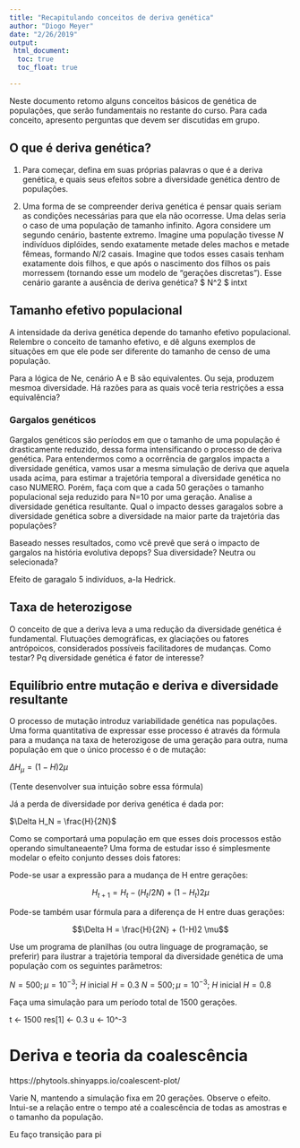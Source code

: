```yaml
---
title: "Recapitulando conceitos de deriva genética"
author: "Diogo Meyer"
date: "2/26/2019"
output: 
 html_document:
  toc: true
  toc_float: true

---
```


Neste documento retomo alguns conceitos básicos de genética de populações, que serão fundamentais no restante do curso. Para cada conceito, apresento perguntas que devem ser discutidas em grupo.


## O que é deriva genética?

1. Para começar, defina em suas próprias palavras o que é a deriva genética, e quais seus efeitos sobre a diversidade genética dentro de populações.

2. Uma forma de se compreender deriva genética é pensar quais seriam as condições necessárias para que ela não ocorresse. Uma delas seria o caso de uma população de tamanho infinito. Agora considere um segundo cenário, bastente extremo. Imagine uma população tivesse $N$ indivíduos diplóides, sendo exatamente metade deles machos e metade fêmeas, formando $N/2$ casais. Imagine que todos esses casais tenham exatamente dois filhos, e que após o nascimento dos filhos os pais morressem (tornando esse um modelo de "gerações discretas"). Esse cenário garante a ausência de deriva genética? $ N^2 $ intxt

## Tamanho efetivo populacional

A intensidade da deriva genética depende do tamanho efetivo populacional. Relembre o conceito de tamanho efetivo, e dê alguns exemplos de situações em que ele pode ser diferente do tamanho de censo de uma população. 

Para a lógica de Ne, cenário A e B são equivalentes. Ou seja, produzem mesmoa diversidade. Há razões para as quais você teria restrições a essa equivalência?

### Gargalos genéticos

Gargalos genéticos são períodos em que o tamanho de uma população é drasticamente reduzido, dessa forma intensificando o processo de deriva genética. Para entendermos como a ocorrência de gargalos impacta a diversidade genética, vamos usar a mesma simulação de deriva que aquela usada acima, para estimar a trajetória temporal a diversidade genética no caso NUMERO. Porém, faça com que a cada 50 gerações o tamanho populacional seja reduzido para N=10 por uma geração. Analise a diversidade genética resultante. Qual o impacto desses garagalos sobre a diversidade genética sobre a diversidade na maior parte da trajetória das populações?

Baseado nesses resultados, como vcê prevê que será o impacto de gargalos na história evolutiva depops? Sua diversidade? Neutra ou selecionada?

Efeito de garagalo 5 indivíduos, a-la Hedrick.

## Taxa de heterozigose

O conceito de que a deriva leva a uma redução da diversidade genética é fundamental. 
Flutuações demográficas, ex glaciações ou fatores antrópoicos, considerados possíveis facilitadores de mudanças. Como testar? Pq diversidade genética é fator de interesse?


## Equilíbrio entre mutação e deriva e diversidade resultante

O processo de mutação introduz variabilidade genética nas populações. Uma forma quantitativa de expressar esse processo é através da fórmula para a mudança na taxa de heterozigose de uma geração para outra, numa população em que o único processo é o de mutação:

$\Delta H_{\mu} = (1-H)2 \mu$ 

(Tente desenvolver sua intuição sobre essa fórmula)

Já a perda de diversidade por deriva genética é dada por:

$\Delta H_N = \frac{H}{2N}$

Como se comportará uma população em que esses dois processos estão operando simultaneaente? Uma forma de estudar isso é simplesmente modelar o efeito conjunto desses dois fatores:


Pode-se  usar a expressão para a mudança de H entre gerações:

$$ H_{t+1} = H_t - (H_t / 2N) + (1-H_t)2 \mu $$ 

Pode-se também usar fórmula para a diferença de H entre duas gerações:

$$\Delta H  = \frac{H}{2N} + (1-H)2 \mu$$


Use um programa de planilhas (ou outra linguage de programação, se preferir) para ilustrar a trajetória temporal da diversidade genética de uma população com os seguintes parâmetros: 

$N=500; \mu = 10^{-3}$; $H$ inicial $H=0.3$
$N=500; \mu = 10^{-3}$; $H$ inicial $H=0.8$


Faça uma simulação para um período total de 1500 gerações.


t <- 1500
res[1] <- 0.3
u <- 10^-3



# Deriva e teoria da coalescência

https://phytools.shinyapps.io/coalescent-plot/

Varie N, mantendo a simulação fixa em 20 gerações. Observe o efeito. Intui-se a relação entre o tempo até a coalescência de todas as amostras e o tamanho da população.

Eu faço transição para pi


